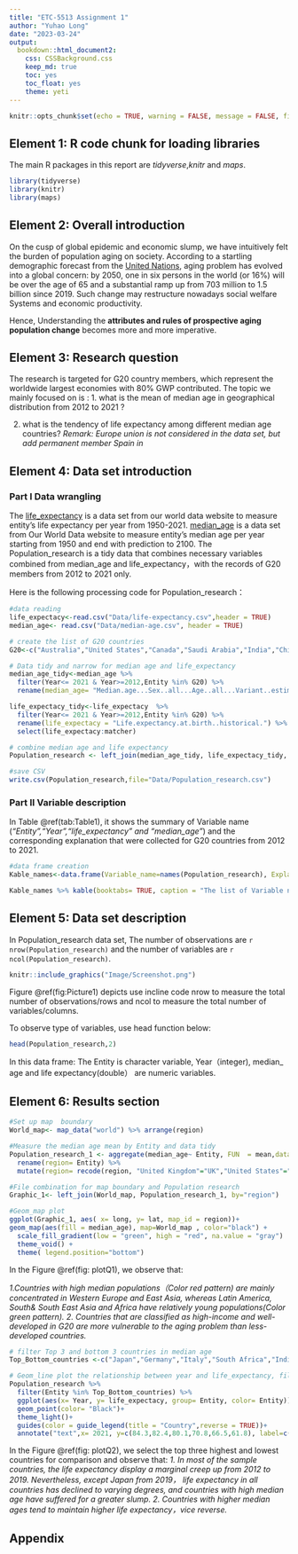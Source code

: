```yaml
---
title: "ETC-5513 Assignment 1"
author: "Yuhao Long"
date: "2023-03-24"
output:
  bookdown::html_document2:
    css: CSSBackground.css
    keep_md: true
    toc: yes
    toc_float: yes
    theme: yeti
---
```


```r
knitr::opts_chunk$set(echo = TRUE, warning = FALSE, message = FALSE, fig.align = "center",fig.path = "Image/ ")
```

## Element 1: R code chunk for loading libraries
The main R packages in this report are *tidyverse*,*knitr* and *maps*.
```r
library(tidyverse)
library(knitr)
library(maps)
```

## Element 2: Overall introduction
On the cusp of global epidemic and economic slump, we have intuitively felt the burden of population aging on society. According to a startling demographic forecast from the [United Nations](https://www.un.org/en/global-issues/ageing), aging problem  has evolved into a global concern: by 2050, one in six persons in the world (or 16%) will be over the age of 65 and a substantial ramp up from  703 million to 1.5 billion since 2019. Such change may restructure nowadays social welfare Systems and  economic productivity.
 
 Hence, Understanding the **attributes and  rules of prospective aging population change** becomes more and more imperative. 

## Element 3: Research question
The research is targeted for G20 country members, which represent the worldwide largest economies with 80% GWP contributed.
The topic we mainly focused on is :
1. what  is the mean of median age in geographical distribution from 2012 to 2021 ?

2. what is the tendency of life expectancy among  different median age countries?
*Remark: Europe union is not considered in the data set, but add permanent member Spain in*

## Element 4: Data set introduction
### Part I Data wrangling
The [life_expectancy](https://ourworldindata.org/life-expectancy) is a data set from our world data website to measure entity's life expectancy per  year from 1950-2021. [median_age](https://ourworldindata.org/age-structure) is a data set from Our World Data website to measure   entity's median age per year starting from 1950 and end with prediction to 2100.
The Population_research is a tidy data that combines necessary variables combined from median_age and life_expectancy，with the records of G20 members from 2012 to 2021 only.

Here is the following processing code for Population_research：
```r
#data reading
life_expectacy<-read.csv("Data/life-expectancy.csv",header = TRUE)
median_age<- read.csv("Data/median-age.csv", header = TRUE)

# create the list of G20 countries
G20<-c("Australia","United States","Canada","Saudi Arabia","India","China","Russia","Germany", "Mexico","Brazil","Argentina","Italy", "France", "United Kingdom","Turkey", "South Africa","Japan","South Korea","Indonesia","Spain")

# Data tidy and narrow for median age and life_expectancy
median_age_tidy<-median_age %>% 
  filter(Year<= 2021 & Year>=2012,Entity %in% G20) %>% 
  rename(median_age= "Median.age...Sex..all...Age..all...Variant..estimates") %>% mutate(Entity=(str_remove_all(Entity, " \\(UN\\)")), matcher=paste0(Entity,Code,Year))

life_expectacy_tidy<-life_expectacy  %>%
  filter(Year<= 2021 & Year>=2012,Entity %in% G20) %>% 
  rename(life_expectacy = "Life.expectancy.at.birth..historical.") %>% mutate(matcher=paste0(Entity,Code,Year)) %>% 
  select(life_expectacy:matcher)

# combine median age and life expectancy
Population_research <- left_join(median_age_tidy, life_expectacy_tidy, by="matcher") %>% select(Entity, Year, median_age, life_expectacy) 

#save CSV
write.csv(Population_research,file="Data/Population_research.csv")
```

### Part II Variable  description
In Table \@ref(tab:Table1), it shows the summary of Variable name (*"Entity”,"Year","life_expectancy" and "median_age"*)   and the corresponding explanation that were collected for G20 countries from 2012 to 2021. 
```r
#data frame creation
Kable_names<-data.frame(Variable_name=names(Population_research), Explaination=c("The country name in G20 members","the year of research conducted","an index that can segement entire population equally ","a statistical measure of the average time of a person longevity per country "))
```

```r
Kable_names %>% kable(booktabs= TRUE, caption = "The list of Variable names in Population_research")
```


## Element 5: Data set description
In Population_research data set, The number of observations are `r nrow(Population_research)` and the number of variables are `r ncol(Population_research)`.
```r
knitr::include_graphics("Image/Screenshot.png")
```
Figure \@ref(fig:Picture1) depicts use incline code nrow to measure the total number of observations/rows and ncol to measure the total number of variables/columns.

To observe type of variables, use head function below:
```r
head(Population_research,2)
```
In this data frame: The Entity is character variable, Year（integer), median_ age and life expectancy(double） are numeric variables.

## Element 6: Results section


```r
#Set up map  boundary
World_map<- map_data("world") %>% arrange(region)

#Measure the median age mean by Entity and data tidy
Population_research_1 <- aggregate(median_age~ Entity, FUN  = mean,data= Population_research) %>% 
  rename(region= Entity) %>% 
  mutate(region= recode(region, "United Kingdom"="UK","United States"="USA"))

#File combination for map boundary and Population research
Graphic_1<- left_join(World_map, Population_research_1, by="region")

#Geom_map plot
ggplot(Graphic_1, aes( x= long, y= lat, map_id = region))+
geom_map(aes(fill = median_age), map=World_map , color="black") +
  scale_fill_gradient(low = "green", high = "red", na.value = "gray")  +
  theme_void() +
  theme( legend.position="bottom")
```
In the Figure \@ref(fig: plotQ1), we observe that:

*1.Countries with high median populations（Color red pattern) are mainly concentrated in Western Europe and East Asia, whereas Latin America, South& South East Asia and Africa have relatively young populations(Color green pattern).*
*2. Countries that are classified as high-income and well-developed in G20 are more vulnerable to the aging problem than less-developed countries.*

```r
# filter Top 3 and bottom 3 countries in median age
Top_Bottom_countries <-c("Japan","Germany","Italy","South Africa","India","Mexico")

# Geom_line plot the relationship between year and life_expectancy, filter by country
Population_research %>% 
  filter(Entity %in% Top_Bottom_countries) %>% 
  ggplot(aes(x= Year, y= life_expectacy, group= Entity, color= Entity)) +geom_line(size=1.5)+
  geom_point(color= "Black")+
  theme_light()+
  guides(color = guide_legend(title = "Country",reverse = TRUE))+
  annotate("text",x= 2021, y=c(84.3,82.4,80.1,70.8,66.5,61.8), label=c(84.8,82.9,80.6,70.2,67.2,62.3),size=3,color="gray31")
```
In the Figure \@ref(fig: plotQ2), we  select the top three highest and lowest countries for comparison and observe that:
*1. In most of the sample countries, the life expectancy display a marginal creep up from 2012 to 2019. Nevertheless, except Japan from 2019， life expectancy in all countries has declined to varying degrees, and countries with  high median  age have suffered for a greater slump.*
*2. Countries with higher median ages tend to maintain higher life expectancy，vice reverse.*


## Appendix

